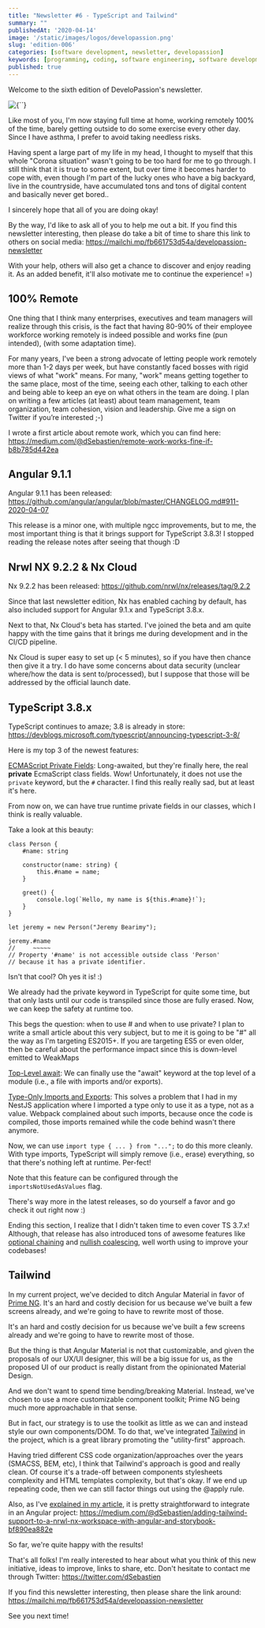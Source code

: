 ```yaml
---
title: "Newsletter #6 - TypeScript and Tailwind"
summary: ""
publishedAt: '2020-04-14'
image: '/static/images/logos/developassion.png'
slug: 'edition-006'
categories: [software development, newsletter, developassion]
keywords: [programming, coding, software engineering, software development, it, newsletter]
published: true
---
```


Welcome to the sixth edition of DeveloPassion's newsletter.

<BlogPostCenteredContent>
  <Image
    alt={``}
    src={`/static/images/logos/developassion.png`}
    width={480}
    height={270}
    priority
  />
</BlogPostCenteredContent>

Like most of you, I'm now staying full time at home, working remotely 100% of the time, barely getting outside to do some exercise every other day. Since I have asthma, I prefer to avoid taking needless risks.

Having spent a large part of my life in my head, I thought to myself that this whole "Corona situation" wasn't going to be too hard for me to go through. I still think that it is true to some extent, but over time it becomes harder to cope with, even though I'm part of the lucky ones who have a big backyard, live in the countryside, have accumulated tons and tons of digital content and basically never get bored..

I sincerely hope that all of you are doing okay!

By the way, I'd like to ask all of you to help me out a bit. If you find this newsletter interesting, then please do take a bit of time to share this link to others on social media: https://mailchi.mp/fb661753d54a/developassion-newsletter

With your help, others will also get a chance to discover and enjoy reading it. As an added benefit, it'll also motivate me to continue the experience! =)

## 100% Remote

One thing that I think many enterprises, executives and team managers will realize through this crisis, is the fact that having 80-90% of their employee workforce working remotely is indeed possible and works fine (pun intended), (with some adaptation time).

For many years, I've been a strong advocate of letting people work remotely more than 1-2 days per week, but have constantly faced bosses with rigid views of what "work" means. For many, "work" means getting together to the same place, most of the time, seeing each other, talking to each other and being able to keep an eye on what others in the team are doing.
I plan on writing a few articles (at least) about team management, team organization, team cohesion, vision and leadership. Give me a sign on Twitter if you’re interested ;-)

I wrote a first article about remote work, which you can find here: https://medium.com/@dSebastien/remote-work-works-fine-if-b8b785d442ea

## Angular 9.1.1

Angular 9.1.1 has been released: https://github.com/angular/angular/blob/master/CHANGELOG.md#911-2020-04-07

This release is a minor one, with multiple ngcc improvements, but to me, the most important thing is that it brings support for TypeScript 3.8.3! I stopped reading the release notes after seeing that though :D

## Nrwl NX 9.2.2 & Nx Cloud

Nx 9.2.2 has been released: https://github.com/nrwl/nx/releases/tag/9.2.2

Since that last newsletter edition, Nx has enabled caching by default, has also included support for Angular 9.1.x and TypeScript 3.8.x.

Next to that, Nx Cloud's beta has started. I've joined the beta and am quite happy with the time gains that it brings me during development and in the CI/CD pipeline.

Nx Cloud is super easy to set up (< 5 minutes), so if you have then chance then give it a try.
I do have some concerns about data security (unclear where/how the data is sent to/processed), but I suppose that those will be addressed by the official launch date.

## TypeScript 3.8.x

TypeScript continues to amaze; 3.8 is already in store: https://devblogs.microsoft.com/typescript/announcing-typescript-3-8/

Here is my top 3 of the newest features:

<a href="https://devblogs.microsoft.com/typescript/announcing-typescript-3-8/#ecmascript-private-fields" rel="noopener">ECMAScript Private Fields</a>: Long-awaited, but they're finally here, the real <b>private</b> EcmaScript class fields. Wow! Unfortunately, it does not use the `private` keyword, but the `#` character. I find this really really sad, but at least it's here.

From now on, we can have true runtime private fields in our classes, which I think is really valuable.

Take a look at this beauty:

```
class Person {
    #name: string

    constructor(name: string) {
        this.#name = name;
    }

    greet() {
        console.log(`Hello, my name is ${this.#name}!`);
    }
}

let jeremy = new Person("Jeremy Bearimy");

jeremy.#name
//     ~~~~~
// Property '#name' is not accessible outside class 'Person'
// because it has a private identifier.
```

Isn't that cool? Oh yes it is! :)

We already had the private keyword in TypeScript for quite some time, but that only lasts until our code is transpiled since those are fully erased. Now, we can keep the safety at runtime too.

This begs the question: when to use # and when to use private? I plan to write a small article about this very subject, but to me it is going to be "#" all the way as I'm targeting ES2015+. If you are targeting ES5 or even older, then be careful about the performance impact since this is down-level emitted to WeakMaps

<a href="https://devblogs.microsoft.com/typescript/announcing-typescript-3-8/#top-level-await" rel="noopener">Top-Level await</a>: We can finally use the "await" keyword at the top level of a module (i.e., a file with imports and/or exports).

<a href="https://devblogs.microsoft.com/typescript/announcing-typescript-3-8/#type-only-imports-exports" rel="noopener">Type-Only Imports and Exports</a>: This solves a problem that I had in my NestJS application where I imported a type only to use it as a type, not as a value. Webpack complained about such imports, because once the code is compiled, those imports remained while the code behind wasn't there anymore.

Now, we can use `import type { ... } from "...";` to do this more cleanly. With type imports, TypeScript will simply remove (i.e., erase) everything, so that there's nothing left at runtime. Per-fect!

Note that this feature can be configured through the `importsNotUsedAsValues` flag.

There's way more in the latest releases, so do yourself a favor and go check it out right now :)

Ending this section, I realize that I didn't taken time to even cover TS 3.7.x! Although, that release has also introduced tons of awesome features like <a href="https://devblogs.microsoft.com/typescript/announcing-typescript-3-7/#optional-chaining" rel="noopener">optional chaining</a> and <a href="https://devblogs.microsoft.com/typescript/announcing-typescript-3-7/#nullish-coalescing">nullish coalescing</a>, well worth using to improve your codebases!

## Tailwind

In my current project, we've decided to ditch Angular Material in favor of <a href="https://www.primefaces.org/primeng/" rel="noopener">Prime NG</a>.
It's an hard and costly decision for us because we've built a few screens already, and we're going to have to rewrite most of those.

It's an hard and costly decision for us because we've built a few screens already and we're going to have to rewrite most of those.

But the thing is that Angular Material is not that customizable, and given the proposals of our UX/UI designer, this will be a big issue for us, as the proposed UI of our product is really distant from the opinionated Material Design.

And we don't want to spend time bending/breaking Material. Instead, we've chosen to use a more customizable component toolkit; Prime NG being much more approachable in that sense.

But in fact, our strategy is to use the toolkit as little as we can and instead style our own components/DOM. To do that, we've integrated <a href="https://tailwindcss.com/" rel="noopener">Tailwind</a> in the project, which is a great library promoting the "utility-first" approach.

Having tried different CSS code organization/approaches over the years (SMACSS, BEM, etc), I think that Tailwind's approach is good and really clean. Of course it's a trade-off between components stylesheets complexity and HTML templates complexity, but that's okay. If we end up repeating code, then we can still factor things out using the @apply rule.

Also, as I've <a href="https://medium.com/@dSebastien/adding-tailwind-support-to-a-nrwl-nx-workspace-with-angular-and-storybook-bf890ea882e" rel="noopener">explained in my article</a>, it is pretty straightforward to integrate in an Angular project: https://medium.com/@dSebastien/adding-tailwind-support-to-a-nrwl-nx-workspace-with-angular-and-storybook-bf890ea882e

So far, we're quite happy with the results!

That's all folks!
I'm really interested to hear about what you think of this new initiative, ideas to improve, links to share, etc. Don't hesitate to contact me through Twitter: https://twitter.com/dSebastien

If you find this newsletter interesting, then please share the link around: https://mailchi.mp/fb661753d54a/developassion-newsletter

See you next time!

<BlogPostSignature />
